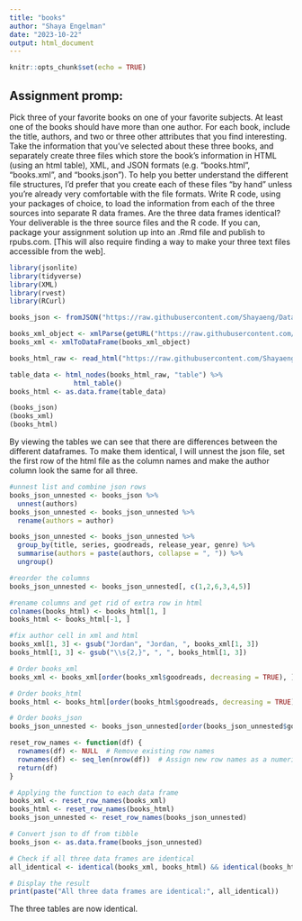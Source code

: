 ```yaml
---
title: "books"
author: "Shaya Engelman"
date: "2023-10-22"
output: html_document
---
```


```r
knitr::opts_chunk$set(echo = TRUE)
```

## Assignment promp:

Pick three of your favorite books on one of your favorite subjects. At least one of the books should have more 
than one author. For each book, include the title, authors, and two or three other attributes that you find 
interesting.
Take the information that you’ve selected about these three books, and separately create three files which 
store the book’s information in HTML (using an html table), XML, and JSON formats (e.g. “books.html”, 
“books.xml”, and “books.json”). To help you better understand the different file structures, I’d prefer that you 
create each of these files “by hand” unless you’re already very comfortable with the file formats.
Write R code, using your packages of choice, to load the information from each of the three sources into 
separate R data frames. Are the three data frames identical?
Your deliverable is the three source files and the R code. If you can, package your assignment solution up into 
an .Rmd file and publish to rpubs.com. [This will also require finding a way to make your three text files 
accessible from the web].



```r
library(jsonlite)
library(tidyverse)
library(XML)
library(rvest)
library(RCurl)
```

```r
books_json <- fromJSON("https://raw.githubusercontent.com/Shayaeng/Data607/main/books.json")
```

```r
books_xml_object <- xmlParse(getURL("https://raw.githubusercontent.com/Shayaeng/Data607/main/books.xml"))
books_xml <- xmlToDataFrame(books_xml_object)

```

```r
books_html_raw <- read_html("https://raw.githubusercontent.com/Shayaeng/Data607/main/books.html")

table_data <- html_nodes(books_html_raw, "table") %>%
                html_table()
books_html <- as.data.frame(table_data)
```

```r
(books_json)
(books_xml)
(books_html)
```

By viewing the tables we can see that there are differences between the different dataframes. To make them identical, I will unnest the json file, set the first row of the html file as the column names and make the author column look the same for all three. 

```r
#unnest list and combine json rows
books_json_unnested <- books_json %>%
  unnest(authors)
books_json_unnested <- books_json_unnested %>%
  rename(authors = author)

books_json_unnested <- books_json_unnested %>%
  group_by(title, series, goodreads, release_year, genre) %>%
  summarise(authors = paste(authors, collapse = ", ")) %>%
  ungroup()

#reorder the columns
books_json_unnested <- books_json_unnested[, c(1,2,6,3,4,5)]

#rename columns and get rid of extra row in html
colnames(books_html) <- books_html[1, ]
books_html <- books_html[-1, ]

#fix author cell in xml and html
books_xml[1, 3] <- gsub("Jordan", "Jordan, ", books_xml[1, 3])
books_html[1, 3] <- gsub("\\s{2,}", ", ", books_html[1, 3])

# Order books_xml
books_xml <- books_xml[order(books_xml$goodreads, decreasing = TRUE), ]

# Order books_html
books_html <- books_html[order(books_html$goodreads, decreasing = TRUE), ]

# Order books_json
books_json_unnested <- books_json_unnested[order(books_json_unnested$goodreads, decreasing = TRUE), ]

```

```r
reset_row_names <- function(df) {
  rownames(df) <- NULL  # Remove existing row names
  rownames(df) <- seq_len(nrow(df))  # Assign new row names as a numeric sequence
  return(df)
}

# Applying the function to each data frame
books_xml <- reset_row_names(books_xml)
books_html <- reset_row_names(books_html)
books_json_unnested <- reset_row_names(books_json_unnested)

# Convert json to df from tibble
books_json <- as.data.frame(books_json_unnested)
```

```r
# Check if all three data frames are identical
all_identical <- identical(books_xml, books_html) && identical(books_html, books_json)

# Display the result
print(paste("All three data frames are identical:", all_identical))

```

The three tables are now identical.
